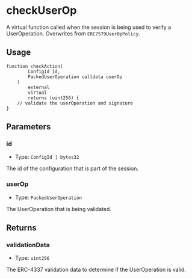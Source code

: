 # checkUserOp 

A virtual function called when the session is being used to verify a UserOperation. Overwrites from `ERC7579UserOpPolicy`.

## Usage

```solidity copy
function checkAction(
        ConfigId id,
        PackedUserOperation calldata userOp
    )
        external
        virtual
        returns (uint256) {
    // validate the userOperation and signature
}
```

## Parameters

### id 

- Type: `ConfigId | bytes32`

The id of the configuration that is part of the session.

### userOp  

- Type: `PackedUserOperation`

The UserOperation that is being validated.

## Returns

### validationData 

- Type: `uint256`

The ERC-4337 validation data to determine if the UserOperation is valid.

